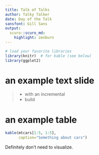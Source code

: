 ```yaml
---
title: Talk of Talks
author: Talky Talker
date: Day of the Talk
sansfont: Gill Sans
output:
  scuro::scuro_md:
    highlight: zenburn
---
```


```r
# load your favorite libraries
library(knitr)  # for kable (see below)
library(ggplot2)
```

# an example text slide


> - with an incremental
> - build

\note{<1>}{

And different notes on the first

}

\note{<2>}{

and second increments.

}

# an example table

```r
kable(mtcars[1:5, 1:5],
      caption="Something about cars")
```

<!-- # an example graphic -->

<!-- ```{r graph, fig.cap="I think that I shall never see"} -->
<!-- ggplot(trees, aes(Girth, Height)) + -->
<!--     geom_point(color="white") -->
<!-- ``` -->

<!-- # ugly examples of custom placement and sizing -->

<!-- ```{r displaced, textblock_width=2.75, textblock_pos=c(0, 1), fig.height=3, fig.width=2, out.height=4, center=T} -->
<!-- p <- ggplot(mtcars, aes(factor(cyl))) + -->
<!--     geom_bar(color="white", fill="grey40") + -->
<!--     xlab("Another car thing") -->
<!-- p -->
<!-- ``` -->

<!-- \begin{textblock}{2.75}(3,2) -->

<!-- Look! a dodgy three-column layout! -->

<!-- With great layout power comes great, etc., etc. -->
<!-- \end{textblock} -->

<!-- \begin{textblock}{2.75}(6,1) -->
<!-- ```{r displaced-over, inside_textblock=T, center=T, out.width=2.75} -->
<!-- p -->
<!-- ``` -->

<!-- Text scaling: \\ -->
<!-- a cautionary tale. -->
<!-- \end{textblock} -->

<!-- # example code display -->

<!-- ```{r code, echo=T} -->
<!-- cor(anscombe$x1, anscombe$y1) -->
<!-- cor(anscombe$x2, anscombe$y2) -->
<!-- ``` -->

Definitely don't need to visualize.
